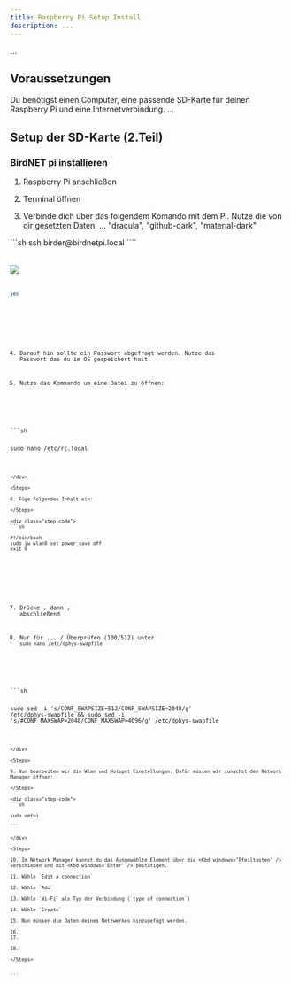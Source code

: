 ```yaml
---
title: Raspberry Pi Setup Install
description: ...
---
```



...

## Voraussetzungen

Du benötigst einen Computer, eine passende SD-Karte für deinen Raspberry Pi und eine Internetverbindung. ...

## Setup der SD-Karte (2.Teil)

### BirdNET pi installieren

<Steps>

1. Raspberry Pi anschließen

2. Terminal öffnen

3. Verbinde dich über das folgendem Komando mit dem Pi. Nutze die von dir gesetzten Daten. ... "dracula", "github-dark", "material-dark"

</Steps>

<div class="step-code">
```sh
ssh birder@birdnetpi.local
````
<Code code='ssh birder@birdnetpi.local' lang='js' title='Terminal'  class="terminal-code" theme="github-dark"/>
<Code code='ssh birder@birdnetpi.local' lang='js' title='Terminal'  />

![](/src/images/project01/pi-setup2/01.png)

```sh
yes
```

</div>

<Steps>

4. Darauf hin sollte ein Passwort abgefragt werden. Nutze das Passwort das du im OS gespeichert hast.

5. Nutze das Kommando um eine Datei zu öffnen:

</Steps>

<div class="step-code">
```sh

sudo nano /etc/rc.local

````

</div>

<Steps>

6. Füge folgenden Inhalt ein:

</Steps>

<div class="step-code">
```sh

#!/bin/bash
sudo iw wlan0 set power_save off
exit 0

````

</div>

<Steps>

7. Drücke <Kbd windows="Strg+x" />, dann <Kbd windows="y" />, abschließend <Kbd windows="Enter" />.

8. Nur für ... / Überprüfen (100/512) unter `sudo nano /etc/dphys-swapfile`

</Steps>

<div class="step-code">
```sh

sudo sed -i 's/CONF_SWAPSIZE=512/CONF_SWAPSIZE=2048/g' /etc/dphys-swapfile &&
sudo sed -i 's/#CONF_MAXSWAP=2048/CONF_MAXSWAP=4096/g' /etc/dphys-swapfile

````

</div>

<Steps>

9. Nun bearbeiten wir die Wlan und Hotspot Einstellungen. Dafür müssen wir zunächst den Network Manager öffnen:

</Steps>

<div class="step-code">
```sh

sudo nmtui

```

</div>

<Steps>

10. Im Network Manager kannst du das Ausgewählte Element über die <Kbd windows="Pfeiltasten" /> verschieben und mit <Kbd windows="Enter" /> bestätigen.

11. Wähle `Edit a connection`

12. Wähle `Add`

13. Wähle `Wi-Fi` als Typ der Verbindung (`type of connection`)

14. Wähle `Create`

15. Nun müssen die Daten deines Netzwerkes hinzugefügt werden.

16.
17.

18.

</Steps>


```
````

